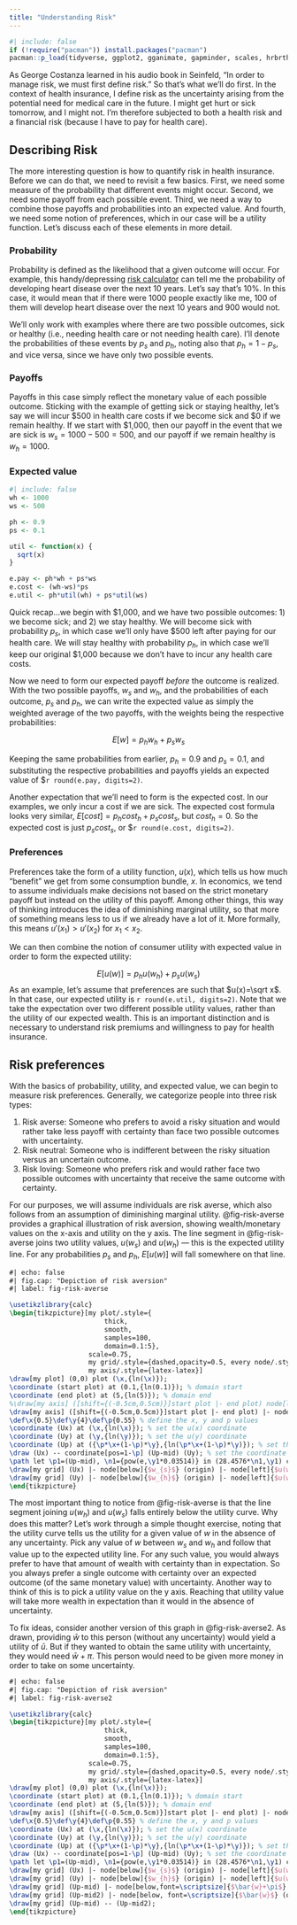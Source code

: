 ```yaml
---
title: "Understanding Risk"
---
```


```r
#| include: false
if (!require("pacman")) install.packages("pacman")
pacman::p_load(tidyverse, ggplot2, gganimate, gapminder, scales, hrbrthemes, OECD, here, png, gifski, magick, pdftools)
```

As George Costanza learned in his audio book in Seinfeld, "In order to manage risk, we must first define risk." So that's what we'll do first. In the context of health insurance, I define risk as the uncertainty arising from the potential need for medical care in the future. I might get hurt or sick tomorrow, and I might not. I'm therefore subjected to both a health risk and a financial risk (because I have to pay for health care). 


## Describing Risk

The more interesting question is how to quantify risk in health insurance. Before we can do that, we need to revisit a few basics. First, we need some measure of the probability that different events might occur. Second, we need some payoff from each possible event. Third, we need a way to combine those payoffs and probabilities into an expected value. And fourth, we need some notion of preferences, which in our case will be a utility function. Let's discuss each of these elements in more detail.


### Probability {.unnumbered}

Probability is defined as the likelihood that a given outcome will occur. For example, this handy/depressing [risk calculator](https://tools.acc.org/ascvd-risk-estimator-plus/#!/calculate/estimate/) can tell me the probability of developing heart disease over the next 10 years. Let's say that's 10%. In this case, it would mean that if there were 1000 people exactly like me, 100 of them will develop heart disease over the next 10 years and 900 would not. 

We'll only work with examples where there are two possible outcomes, sick or healthy (i.e., needing health care or not needing health care). I'll denote the probabilities of these events by $p_{s}$ and $p_{h}$, noting also that $p_{h}=1-p_{s}$, and vice versa, since we have only two possible events.

### Payoffs {.unnumbered}

Payoffs in this case simply reflect the monetary value of each possible outcome. Sticking with the example of getting sick or staying healthy, let's say we will incur \$500 in health care costs if we become sick and \$0 if we remain healthy. If we start with \$1,000, then our payoff in the event that we are sick is $w_{s}=1000-500=500$, and our payoff if we remain healthy is $w_{h}=1000$. 

### Expected value {.unnumbered}

```r
#| include: false
wh <- 1000
ws <- 500

ph <- 0.9
ps <- 0.1

util <- function(x) {
  sqrt(x)
}

e.pay <- ph*wh + ps*ws
e.cost <- (wh-ws)*ps
e.util <- ph*util(wh) + ps*util(ws)

```
Quick recap...we begin with \$1,000, and we have two possible outcomes: 1) we become sick; and 2) we stay healthy. We will become sick with probability $p_{s}$, in which case we'll only have \$500 left after paying for our health care. We will stay healthy with probability $p_{h}$, in which case we'll keep our original \$1,000 because we don't have to incur any health care costs.

Now we need to form our expected payoff *before* the outcome is realized. With the two possible payoffs, $w_{s}$ and $w_{h}$, and the probabilities of each outcome, $p_{s}$ and $p_{h}$, we can write the expected value as simply the weighted average of the two payoffs, with the weights being the respective probabilities:

$$E[w] = p_{h}w_{h} + p_{s}w_{s}$$

Keeping the same probabilities from earlier, $p_{h}=0.9$ and $p_{s}=0.1$, and substituting the respective probabilities and payoffs yields an expected value of \$`r round(e.pay, digits=2)`.

Another expectation that we'll need to form is the expected cost. In our examples, we only incur a cost if we are sick. The expected cost formula looks very similar, $E[cost]=p_{h}cost_{h} + p_{s}cost_{s}$, but $cost_{h}=0$. So the expected cost is just $p_{s}cost_{s}$, or \$`r round(e.cost, digits=2)`.


### Preferences {.unnumbered}

Preferences take the form of a utility function, $u(x)$, which tells us how much "benefit" we get from some consumption bundle, $x$. In economics, we tend to assume individuals make decisions not based on the strict monetary payoff but instead on the utility of this payoff. Among other things, this way of thinking introduces the idea of diminishing marginal utility, so that more of something means less to us if we already have a lot of it. More formally, this means $u'(x_{1})>u'(x_{2})$ for $x_{1}<x_{2}$.

We can then combine the notion of consumer utility with expected value in order to form the expected utility:

$$E[u(w)]=p_{h}u(w_{h}) + p_{s}u(w_{s})$$
As an example, let's assume that preferences are such that $u(x)=\sqrt x$. In that case, our expected utility is `r round(e.util, digits=2)`. Note that we take the expectation over two different possible utility values, rather than the utility of our expected wealth. This is an important distinction and is necessary to understand risk premiums and willingness to pay for health insurance. 


## Risk preferences

With the basics of probability, utility, and expected value, we can begin to measure risk preferences. Generally, we categorize people into three risk types:

1. Risk averse: Someone who prefers to avoid a risky situation and would rather take less payoff with certainty than face two possible outcomes with uncertainty.
2. Risk neutral: Someone who is indifferent between the risky situation versus an uncertain outcome.
3. Risk loving: Someone who prefers risk and would rather face two possible outcomes with uncertainty that receive the same outcome with certainty.

For our purposes, we will assume individuals are risk averse, which also follows from an assumption of diminishing marginal utility. @fig-risk-averse provides a graphical illustration of risk aversion, showing wealth/monetary values on the x-axis and utility on the y axis. The line segment in @fig-risk-averse joins two utility values, $u(w_{s})$ and $u(w_{h})$ --- this is the expected utility line. For any probabilities $p_{s}$ and $p_{h}$, $E[u(w)]$ will fall somewhere on that line.

```tikz
#| echo: false
#| fig.cap: "Depiction of risk aversion"
#| label: fig-risk-averse

\usetikzlibrary{calc}
\begin{tikzpicture}[my plot/.style={
                        thick,
                        smooth,
                        samples=100,
                        domain=0.1:5},
                    scale=0.75,
                    my grid/.style={dashed,opacity=0.5, every node/.style={black,opacity=1, transform shape}},
                    my axis/.style={latex-latex}]
\draw[my plot] (0,0) plot (\x,{ln(\x)});
\coordinate (start plot) at (0.1,{ln(0.1)}); % domain start
\coordinate (end plot) at (5,{ln(5)}); % domain end
%\draw[my axis] ([shift={(-0.5cm,0.5cm)}]start plot |- end plot) node[left] {$u(\cdot)$} |- node[coordinate](origin){} ([shift={(0.5cm,-0.5cm)}]start plot -| end plot) node[below] {$\cdot$};
\draw[my axis] ([shift={(-0.5cm,0.5cm)}]start plot |- end plot) |- node[coordinate](origin){} ([shift={(0.5cm,-0.5cm)}]start plot -| end plot);
\def\x{0.5}\def\y{4}\def\p{0.55} % define the x, y and p values
\coordinate (Ux) at (\x,{ln(\x)}); % set the u(x) coordinate
\coordinate (Uy) at (\y,{ln(\y)}); % set the u(y) coordinate
\coordinate (Up) at ({\p*\x+(1-\p)*\y},{ln(\p*\x+(1-\p)*\y)}); % set the u(p*x+(1-p)*y) coordinate
\draw (Ux) -- coordinate[pos=1-\p] (Up-mid) (Uy); % set the coordinate on the linear curve
\path let \p1=(Up-mid), \n1={pow(e,\y1*0.03514)} in (28.4576*\n1,\y1) coordinate (Up-mid2); 
\draw[my grid] (Ux) |- node[below]{$w_{s}$} (origin) |- node[left]{$u(w_{s})$} cycle;
\draw[my grid] (Uy) |- node[below]{$w_{h}$} (origin) |- node[left]{$u(w_{h})$} cycle;
\end{tikzpicture}
```

The most important thing to notice from @fig-risk-averse is that the line segment joining $u(w_{h})$ and $u(w_{s})$ falls entirely below the utility curve. Why does this matter? Let's work through a simple thought exercise, noting that the utility curve tells us the utility for a given value of $w$ in the absence of any uncertainty. Pick any value of $w$ between $w_{s}$ and $w_{h}$ and follow that value up to the expected utility line. For any such value, you would always prefer to have that amount of wealth with certainty than in expectation. So you always prefer a single outcome with certainty over an expected outcome (of the same monetary value) with uncertainty. Another way to think of this is to pick a utility value on the y axis. Reaching that utility value will take more wealth in expectation than it would in the absence of uncertainty.

To fix ideas, consider another version of this graph in @fig-risk-averse2. As drawn, providing $\bar{w}$ to this person (without any uncertainty) would yield a utility of $\bar{u}$. But if they wanted to obtain the same utility with uncertainty, they would need $\bar{w} + \pi$. This person would need to be given more money in order to take on some uncertainty.


```tikz
#| echo: false
#| fig.cap: "Depiction of risk aversion"
#| label: fig-risk-averse2

\usetikzlibrary{calc}
\begin{tikzpicture}[my plot/.style={
                        thick,
                        smooth,
                        samples=100,
                        domain=0.1:5},
                    scale=0.75,
                    my grid/.style={dashed,opacity=0.5, every node/.style={black,opacity=1, transform shape}},
                    my axis/.style={latex-latex}]
\draw[my plot] (0,0) plot (\x,{ln(\x)});
\coordinate (start plot) at (0.1,{ln(0.1)}); % domain start
\coordinate (end plot) at (5,{ln(5)}); % domain end
\draw[my axis] ([shift={(-0.5cm,0.5cm)}]start plot |- end plot) |- node[coordinate](origin){} ([shift={(0.5cm,-0.5cm)}]start plot -| end plot);
\def\x{0.5}\def\y{4}\def\p{0.55} % define the x, y and p values
\coordinate (Ux) at (\x,{ln(\x)}); % set the u(x) coordinate
\coordinate (Uy) at (\y,{ln(\y)}); % set the u(y) coordinate
\coordinate (Up) at ({\p*\x+(1-\p)*\y},{ln(\p*\x+(1-\p)*\y)}); % set the u(p*x+(1-p)*y) coordinate
\draw (Ux) -- coordinate[pos=1-\p] (Up-mid) (Uy); % set the coordinate on the linear curve
\path let \p1=(Up-mid), \n1={pow(e,\y1*0.03514)} in (28.4576*\n1,\y1) coordinate (Up-mid2); 
\draw[my grid] (Ux) |- node[below]{$w_{s}$} (origin) |- node[left]{$u(w_{s})$} cycle;
\draw[my grid] (Uy) |- node[below]{$w_{h}$} (origin) |- node[left]{$u(w_{h})$} cycle;
\draw[my grid] (Up-mid) |- node[below,font=\scriptsize]{$\bar{w}+\pi$} (origin);
\draw[my grid] (Up-mid2) |- node[below, font=\scriptsize]{$\bar{w}$} (origin) |- node[left]{$\bar{u}$} cycle;
\draw[my grid] (Up-mid) -- (Up-mid2);
\end{tikzpicture}
```


